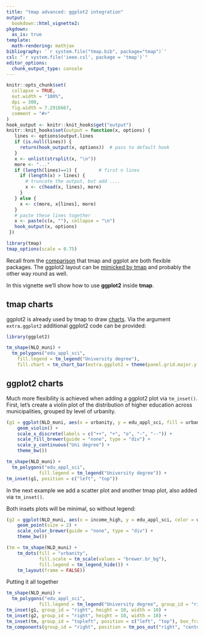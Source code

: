 ```yaml
---
title: "tmap advanced: ggplot2 integration"
output: 
  bookdown::html_vignette2:
pkgdown:
  as_is: true
template:
  math-rendering: mathjax
bibliography: '`r system.file("tmap.bib", package="tmap")`'
csl: "`r system.file('ieee.csl', package = 'tmap')`"
editor_options: 
  chunk_output_type: console
---
```


```r
knitr::opts_chunk$set(
  collapse = TRUE,
  out.width = "100%",
  dpi = 300,
  fig.width = 7.2916667,
  comment = "#>"
)
hook_output <- knitr::knit_hooks$get("output")
knitr::knit_hooks$set(output = function(x, options) {
   lines <- options$output.lines
   if (is.null(lines)) {
     return(hook_output(x, options))  # pass to default hook
   }
   x <- unlist(strsplit(x, "\n"))
   more <- "..."
   if (length(lines)==1) {        # first n lines
     if (length(x) > lines) {
       # truncate the output, but add ....
       x <- c(head(x, lines), more)
     }
   } else {
     x <- c(more, x[lines], more)
   }
   # paste these lines together
   x <- paste(c(x, ""), collapse = "\n")
   hook_output(x, options)
 })

```

```r
library(tmap)
tmap_options(scale = 0.75)
```

Recall from the [comparison](https://r-tmap.github.io/tmap/articles/versus_ggplot2) that tmap and ggplot are both flexible packages. The ggplot2 layout can be [mimicked by tmap](https://r-tmap.github.io/tmap/articles/versus_ggplot2#mimicking-ggplot2-layout) and probably the other way round as well. 

In this vignette we'll show how to use **ggplot2** inside **tmap**.

## tmap charts

ggplot2 is already used by tmap to draw [charts](https://r-tmap.github.io/tmap/articles/basics_charts). Via the argument `extra.ggplot2` additional ggplot2 code can be provided:

```r
library(ggplot2)

tm_shape(NLD_muni) +
  tm_polygons("edu_appl_sci",
    fill.legend = tm_legend("University degree"),
    fill.chart = tm_chart_bar(extra.ggplot2 = theme(panel.grid.major.y = element_line(colour = "red")))) 
```


## ggplot2 charts

Much more flexibility is achieved when adding a ggplot2 plot via `tm_inset()`. First, let's create a violin plot of the distribution of higher education across municipalities, grouped by level of urbanity. 

```r
(g1 = ggplot(NLD_muni, aes(x = urbanity, y = edu_appl_sci, fill = urbanity)) +
	geom_violin() +
	scale_x_discrete(labels = c("++", "+", "o", "-", "--")) +
 	scale_fill_brewer(guide = "none", type = "div") +
	scale_y_continuous("Uni degree") +
	theme_bw())

```



```r
tm_shape(NLD_muni) +
  tm_polygons("edu_appl_sci",
  			fill.legend = tm_legend("University degree")) +
tm_inset(g1, position = c("left", "top"))
```

In the next example we add a scatter plot and another tmap plot, also added via `tm_inset()`.

Both insets plots will be minimal, so without legend: 

```r
(g2 = ggplot(NLD_muni, aes(x = income_high, y = edu_appl_sci, color = urbanity)) +
	geom_point(size = 2) +
 	scale_color_brewer(guide = "none", type = "div") +
	theme_bw())
```

```r
(tm = tm_shape(NLD_muni) +
	tm_dots(fill = "urbanity",
			fill.scale = tm_scale(values = "brewer.br_bg"),
			fill.legend = tm_legend_hide()) +
	tm_layout(frame = FALSE))
```

Putting it all together

```r
tm_shape(NLD_muni) +
  tm_polygons("edu_appl_sci",
  			fill.legend = tm_legend("University degree", group_id = "right")) +
tm_inset(g1, group_id = "right", height = 10, width = 10) +
tm_inset(g2, group_id = "right", height = 10, width = 10) +
tm_inset(tm, group_id = "topleft", position = c("left", "top"), box_frame = FALSE) +
tm_components(group_id = "right", position = tm_pos_out("right", "center"))
```
